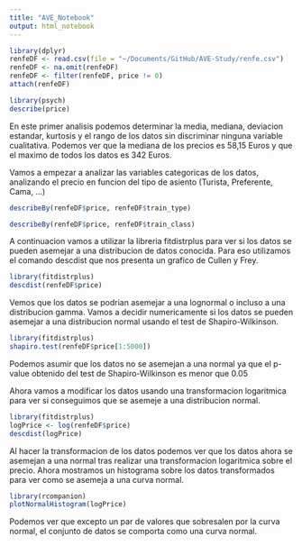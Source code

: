 ```yaml
---
title: "AVE_Notebook"
output: html_notebook
---
```


```r
library(dplyr)
renfeDF <- read.csv(file = "~/Documents/GitHub/AVE-Study/renfe.csv")
renfeDF <- na.omit(renfeDF) 
renfeDF <- filter(renfeDF, price != 0)
attach(renfeDF)
```

```r
library(psych)
describe(price)
```

En este primer analisis podemos determinar la media, mediana, deviacion estandar, kurtosis y el rango de los datos sin discriminar ninguna variable cualitativa. Podemos ver que la mediana de los precios es 58,15 Euros y que el maximo de todos los datos es 342 Euros.

Vamos a empezar a analizar las variables categoricas de los datos, analizando el precio en funcion del tipo de asiento (Turista, Preferente, Cama, ...)

```r
describeBy(renfeDF$price, renfeDF$train_type)
```
```r
describeBy(renfeDF$price, renfeDF$train_class)
```

A continuacion vamos a utilizar la libreria fitdistrplus para ver si los datos se pueden asemejar a una distribucion de datos conocida. Para eso utilizamos el comando descdist que nos presenta un grafico de Cullen y Frey.

```r
library(fitdistrplus)
descdist(renfeDF$price)
```

Vemos que los datos se podrian asemejar a una lognormal o incluso a una distribucion gamma. Vamos a decidir numericamente si los datos se pueden asemejar a una distribucion normal usando el test de Shapiro-Wilkinson.

```r
library(fitdistrplus)
shapiro.test(renfeDF$price[1:5000])
```
Podemos asumir que los datos no se asemejan a una normal ya que el p-value obtenido del test de Shapiro-Wilkinson es menor que 0.05

Ahora vamos a modificar los datos usando una transformacion logaritmica para ver si conseguimos que se asemeje a una distribucion normal.


```r
library(fitdistrplus)
logPrice <- log(renfeDF$price)
descdist(logPrice)
```

Al hacer la transformacion de los datos podemos ver que los datos ahora se asemejan a una normal tras realizar una transformacion logaritmica sobre el precio. Ahora mostramos un histograma sobre los datos transformados para ver como se asemeja a una curva normal.

```r
library(rcompanion)
plotNormalHistogram(logPrice)
```

Podemos ver que excepto un par de valores que sobresalen por la curva normal, el conjunto de datos se comporta como una curva normal.